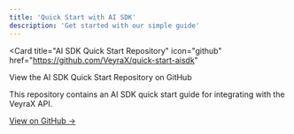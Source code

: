 ```yaml
---
title: 'Quick Start with AI SDK'
description: 'Get started with our simple guide' 
---
```


<Card
  title="AI SDK Quick Start Repository"
  icon="github"
  href="https://github.com/VeyraX/quick-start-aisdk"
>
  View the AI SDK Quick Start Repository on GitHub
</Card>

This repository contains an AI SDK quick start guide for integrating with the VeyraX API.

[View on GitHub →](https://github.com/VeyraX/quick-start-aisdk) 